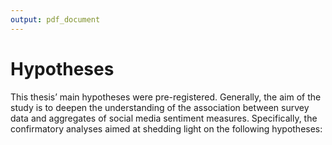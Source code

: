 ```yaml
---
output: pdf_document
---
```


# Hypotheses 
<!-- <<<<<<< HEAD -->
This thesis' main hypotheses were pre-registered. Generally, the aim of the study is to deepen the understanding of the association between survey data and aggregates of social media sentiment measures. Specifically, the confirmatory analyses aimed at shedding light on the following hypotheses:
<!-- ======= -->
<!-- This thesis' main hypotheses were pre-registered. Generally, the aim of the study is to deepen the understanding of the association between survey data and aggregates of social media sentiment measures. Specifically, we tested three basic hypotheses about the correlation of anxiety, anger and depression reports in a survey with corresponding social media emotion measures.  -->
<!-- Each of these hypotheses were analyzed with two sentiment methods, i.e., LIWC (1-3) and GS (4-6), and two data sources: (a) Der Standard and (b) Twitter. Thus, the confirmatory analyses aimed at shedding light on the following associations: -->

<!-- >>>>>>> main -->
\begin{enumerate}
    \item Anger in survey positively correlates with the anger LIWC score from a) Der Standard and b) Twitter data.
    \item Anxiety in survey positively correlates with the anxiety LIWC score from a) Der Standard and b) Twitter data.
    \item Depression in survey positively correlates with the sadness LIWC score from a) Der Standard and b) Twitter data.
    \item Anger in survey positively correlates with the negative affect GS score from a) Der Standard and b) Twitter data.
    \item Anxiety in survey positively correlates with the negative affect GS score from a) Der Standard and b) Twitter data.
    \item Depression in survey positively correlates with the negative affect GS score from a) Der Standard and b) Twitter data.
\end{enumerate}

